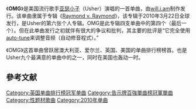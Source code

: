 {{Expand English|time=2019-10-11}}
{{Unreferenced|time=2019-10-11}}
《'''OMG'''》是美国流行歌手[[亚瑟小子|亚瑟小子]]（Usher）演唱的一首单曲，由[[will.i.am|will.i.am]]制作发行。该单曲隶属于专辑《[[Raymond_v._Raymond|Raymond v. Raymond]]》，该专辑于2010年3月22日全球发行，是Usher的第六张个人专辑。OMG是此专辑四支单曲中的第四个（最后一个）。但在此单曲发行之初就伴有很大的争议和批判，其主要的批评是“它完全使用[[auto-tune|auto-tune]]来调整音频（自动修音程式）。”

《OMG》这首单曲曾跃居澳大利亚、爱尔兰、英国、美国的单曲排行榜榜首。也是Usher九个最满意的单曲中的之一，同时在美国也轰动一时。

== 參考文献 ==
{{reflist}}

[[Category:英国单曲排行榜冠军单曲|Category:英国单曲排行榜冠军单曲]]
[[Category:告示牌百強單曲榜冠軍單曲|Category:告示牌百強單曲榜冠軍單曲]]
[[Category:性题材歌曲|Category:性题材歌曲]]
[[Category:2010年单曲|Category:2010年单曲]]